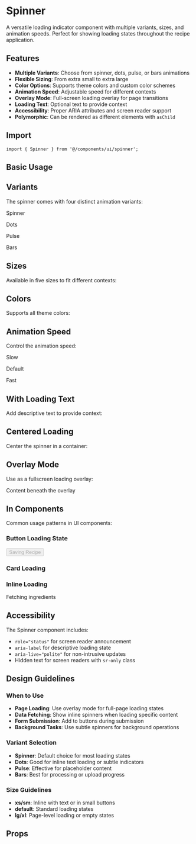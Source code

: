 
<Meta title="Components/Spinner" component={Spinner} />

# Spinner

A versatile loading indicator component with multiple variants, sizes, and animation speeds. Perfect for showing loading states throughout the recipe application.

## Features

- **Multiple Variants**: Choose from spinner, dots, pulse, or bars animations
- **Flexible Sizing**: From extra small to extra large
- **Color Options**: Supports theme colors and custom color schemes
- **Animation Speed**: Adjustable speed for different contexts
- **Overlay Mode**: Full-screen loading overlay for page transitions
- **Loading Text**: Optional text to provide context
- **Accessibility**: Proper ARIA attributes and screen reader support
- **Polymorphic**: Can be rendered as different elements with `asChild`

## Import

```tsx
import { Spinner } from '@/components/ui/spinner';
```

## Basic Usage

<Canvas>
  <Story name="Default">
    <Spinner />
  </Story>
</Canvas>

## Variants

The spinner comes with four distinct animation variants:

<Canvas>
  <Story name="Variants">
    <div className="flex items-center gap-8">
      <div className="text-center">
        <Spinner variant="spinner" />
        <p className="mt-2 text-sm text-muted-foreground">Spinner</p>
      </div>
      <div className="text-center">
        <Spinner variant="dots" />
        <p className="mt-2 text-sm text-muted-foreground">Dots</p>
      </div>
      <div className="text-center">
        <Spinner variant="pulse" />
        <p className="mt-2 text-sm text-muted-foreground">Pulse</p>
      </div>
      <div className="text-center">
        <Spinner variant="bars" />
        <p className="mt-2 text-sm text-muted-foreground">Bars</p>
      </div>
    </div>
  </Story>
</Canvas>

## Sizes

Available in five sizes to fit different contexts:

<Canvas>
  <Story name="Sizes">
    <div className="flex items-center gap-4">
      <Spinner size="xs" />
      <Spinner size="sm" />
      <Spinner size="default" />
      <Spinner size="lg" />
      <Spinner size="xl" />
    </div>
  </Story>
</Canvas>

## Colors

Supports all theme colors:

<Canvas>
  <Story name="Colors">
    <div className="flex items-center gap-4">
      <Spinner color="default" />
      <Spinner color="primary" />
      <Spinner color="secondary" />
      <Spinner color="muted" />
      <Spinner color="destructive" />
      <Spinner color="success" />
      <Spinner color="warning" />
      <Spinner color="info" />
    </div>
  </Story>
</Canvas>

## Animation Speed

Control the animation speed:

<Canvas>
  <Story name="Speed">
    <div className="flex items-center gap-4">
      <div className="text-center">
        <Spinner speed="slow" />
        <p className="mt-2 text-sm text-muted-foreground">Slow</p>
      </div>
      <div className="text-center">
        <Spinner speed="default" />
        <p className="mt-2 text-sm text-muted-foreground">Default</p>
      </div>
      <div className="text-center">
        <Spinner speed="fast" />
        <p className="mt-2 text-sm text-muted-foreground">Fast</p>
      </div>
    </div>
  </Story>
</Canvas>

## With Loading Text

Add descriptive text to provide context:

<Canvas>
  <Story name="With Text">
    <div className="space-y-4">
      <Spinner text="Loading recipes..." />
      <Spinner text="Uploading image..." textPosition="right" />
      <Spinner variant="dots" text="Processing..." />
    </div>
  </Story>
</Canvas>

## Centered Loading

Center the spinner in a container:

<Canvas>
  <Story name="Centered">
    <div className="h-32 border rounded-lg">
      <Spinner centered />
    </div>
  </Story>
</Canvas>

## Overlay Mode

Use as a fullscreen loading overlay:

<Canvas>
  <Story name="Overlay">
    <div className="relative h-32 border rounded-lg p-4">
      <p>Content beneath the overlay</p>
      <div className="absolute inset-0">
        <Spinner overlay text="Saving recipe..." />
      </div>
    </div>
  </Story>
</Canvas>

## In Components

Common usage patterns in UI components:

### Button Loading State

<Canvas>
  <Story name="Button Loading">
    <button className="inline-flex items-center gap-2 px-4 py-2 bg-primary text-primary-foreground rounded-md" disabled>
      <Spinner size="sm" color="default" />
      <span>Saving Recipe</span>
    </button>
  </Story>
</Canvas>

### Card Loading

<Canvas>
  <Story name="Card Loading">
    <div className="w-64 p-6 border rounded-lg">
      <Spinner centered text="Loading recipe details..." />
    </div>
  </Story>
</Canvas>

### Inline Loading

<Canvas>
  <Story name="Inline Loading">
    <div className="flex items-center gap-2">
      <span>Fetching ingredients</span>
      <Spinner size="xs" variant="dots" />
    </div>
  </Story>
</Canvas>

## Accessibility

The Spinner component includes:
- `role="status"` for screen reader announcement
- `aria-label` for descriptive loading state
- `aria-live="polite"` for non-intrusive updates
- Hidden text for screen readers with `sr-only` class

## Design Guidelines

### When to Use
- **Page Loading**: Use overlay mode for full-page loading states
- **Data Fetching**: Show inline spinners when loading specific content
- **Form Submission**: Add to buttons during submission
- **Background Tasks**: Use subtle spinners for background operations

### Variant Selection
- **Spinner**: Default choice for most loading states
- **Dots**: Good for inline text loading or subtle indicators
- **Pulse**: Effective for placeholder content
- **Bars**: Best for processing or upload progress

### Size Guidelines
- **xs/sm**: Inline with text or in small buttons
- **default**: Standard loading states
- **lg/xl**: Page-level loading or empty states

## Props

<ArgsTable of={Spinner} />
